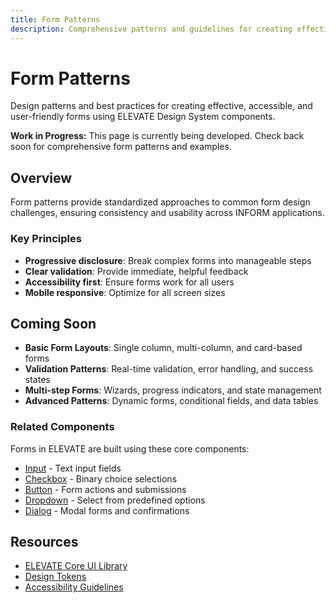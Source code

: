 ```yaml
---
title: Form Patterns
description: Comprehensive patterns and guidelines for creating effective forms using ELEVATE components
---
```


# Form Patterns

<PageDescription>

Design patterns and best practices for creating effective, accessible, and user-friendly forms using ELEVATE Design System components.

</PageDescription>

<InlineNotification>

**Work in Progress:** This page is currently being developed. Check back soon for comprehensive form patterns and examples.

</InlineNotification>

## Overview

Form patterns provide standardized approaches to common form design challenges, ensuring consistency and usability across INFORM applications.

### Key Principles

- **Progressive disclosure**: Break complex forms into manageable steps
- **Clear validation**: Provide immediate, helpful feedback
- **Accessibility first**: Ensure forms work for all users
- **Mobile responsive**: Optimize for all screen sizes

## Coming Soon

- **Basic Form Layouts**: Single column, multi-column, and card-based forms
- **Validation Patterns**: Real-time validation, error handling, and success states
- **Multi-step Forms**: Wizards, progress indicators, and state management
- **Advanced Patterns**: Dynamic forms, conditional fields, and data tables

<Row>
<Column colMd={8} colLg={8}>

### Related Components

Forms in ELEVATE are built using these core components:

- [Input](/components/input) - Text input fields
- [Checkbox](/components/checkbox) - Binary choice selections
- [Button](/components/button) - Form actions and submissions
- [Dropdown](/components/dropdown) - Select from predefined options
- [Dialog](/components/dialog) - Modal forms and confirmations

</Column>
</Row>

## Resources

- [ELEVATE Core UI Library](https://github.com/inform-elevate/elevate-core-ui)
- [Design Tokens](/tokens)
- [Accessibility Guidelines](/guidelines/accessibility)